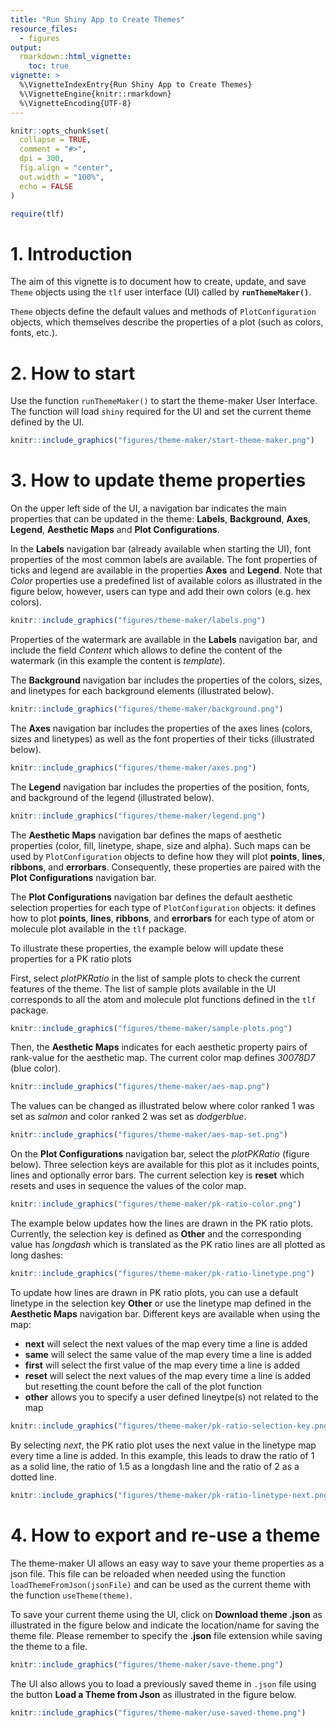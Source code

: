 ```yaml
---
title: "Run Shiny App to Create Themes"
resource_files:
  - figures
output:
  rmarkdown::html_vignette:
    toc: true
vignette: >
  %\VignetteIndexEntry{Run Shiny App to Create Themes}
  %\VignetteEngine{knitr::rmarkdown}
  %\VignetteEncoding{UTF-8}
---
```


```r
knitr::opts_chunk$set(
  collapse = TRUE,
  comment = "#>",
  dpi = 300,
  fig.align = "center",
  out.width = "100%",
  echo = FALSE
)
```

```r
require(tlf)
```

# 1. Introduction

The aim of this vignette is to document how to create, update, and save `Theme` objects using the `tlf` user interface (UI) called by **`runThemeMaker()`**.

`Theme` objects define the default values and methods of `PlotConfiguration` objects, which themselves describe the properties of a plot (such as colors, fonts, etc.).

# 2. How to start

Use the function `runThemeMaker()` to start the theme-maker User Interface. The function will load `shiny` required for the UI and set the current theme defined by the UI.

```r
knitr::include_graphics("figures/theme-maker/start-theme-maker.png")
```

# 3. How to update theme properties

On the upper left side of the UI, a navigation bar indicates the main properties that can be updated in the theme: **Labels**, **Background**, **Axes**, **Legend**, **Aesthetic Maps** and **Plot Configurations**.

In the **Labels** navigation bar (already available when starting the UI), font properties of the most common labels are available. The font properties of ticks and legend are available in the properties **Axes** and **Legend**.
Note that *Color* properties use a predefined list of available colors as illustrated in the figure below, however, users can type and add their own colors (e.g. hex colors).

```r
knitr::include_graphics("figures/theme-maker/labels.png")
```

Properties of the watermark are available in the **Labels** navigation bar, and include the field *Content* which allows to define the content of the watermark (in this example the content is *template*).

The **Background** navigation bar includes the properties of the colors, sizes, and linetypes for each background elements (illustrated below). 

```r
knitr::include_graphics("figures/theme-maker/background.png")
```

The **Axes** navigation bar includes the properties of the axes lines (colors, sizes and linetypes) as well as the font properties of their ticks (illustrated below). 

```r
knitr::include_graphics("figures/theme-maker/axes.png")
```

The **Legend** navigation bar includes the properties of the position, fonts, and background of the legend (illustrated below). 

```r
knitr::include_graphics("figures/theme-maker/legend.png")
```

The **Aesthetic Maps** navigation bar defines the maps of aesthetic properties (color, fill, linetype, shape, size and alpha). 
Such maps can be used by `PlotConfiguration` objects to define how they will plot **points**, **lines**, **ribbons**, and **errorbars**.
Consequently, these properties are paired with the **Plot Configurations** navigation bar.

The **Plot Configurations** navigation bar defines the default aesthetic selection properties for each type of `PlotConfiguration` objects: it defines how to plot **points**, **lines**, **ribbons**, and **errorbars** for each type of atom or molecule plot available in the `tlf` package.

To illustrate these properties, the example below will update these properties for a PK ratio plots

First, select *plotPKRatio* in the list of sample plots to check the current features of the theme.
The list of sample plots available in the UI corresponds to all the atom and molecule plot functions defined in the `tlf` package.

```r
knitr::include_graphics("figures/theme-maker/sample-plots.png")
```

Then, the **Aesthetic Maps** indicates for each aesthetic property pairs of rank-value for the aesthetic map. The current color map defines *30078D7* (blue color).

```r
knitr::include_graphics("figures/theme-maker/aes-map.png")
```

The values can be changed as illustrated below where color ranked 1 was set as *salmon* and color ranked 2 was set as *dodgerblue*.

```r
knitr::include_graphics("figures/theme-maker/aes-map-set.png")
```

On the **Plot Configurations** navigation bar, select the *plotPKRatio* (figure below). Three selection keys are available for this plot as it includes points, lines and optionally error bars.
The current selection key is **reset** which resets and uses in sequence the values of the color map.

```r
knitr::include_graphics("figures/theme-maker/pk-ratio-color.png")
```

The example below updates how the lines are drawn in the PK ratio plots. Currently, the selection key is defined as **Other** and the corresponding value has *longdash* which is translated as the PK ratio lines are all plotted as long dashes:

```r
knitr::include_graphics("figures/theme-maker/pk-ratio-linetype.png")
```

To update how lines are drawn in PK ratio plots, you can use a default linetype in the selection key **Other** or use the linetype map defined in the **Aesthetic Maps** navigation bar. Different keys are available when using the map: 

- **next** will select the next values of the map every time a line is added
- **same** will select the same value of the map every time a line is added
- **first** will select the first value of the map every time a line is added
- **reset** will select the next values of the map every time a line is added but resetting the count before the call of the plot function
- **other** allows you to specify a user defined lineytpe(s) not related to the map

```r
knitr::include_graphics("figures/theme-maker/pk-ratio-selection-key.png")
```

By selecting *next*, the PK ratio plot uses the next value in the linetype map every time a line is added. In this example, this leads to draw the ratio of 1 as a solid line, the ratio of 1.5 as a longdash line and the ratio of 2 as a dotted line.

```r
knitr::include_graphics("figures/theme-maker/pk-ratio-linetype-next.png")
```


# 4. How to export and re-use a theme

The theme-maker UI allows an easy way to save your theme properties as a json file. This file can be reloaded when needed using the function `loadThemeFromJson(jsonFile)` and can be used as the current theme with the function `useTheme(theme)`.

To save your current theme using the UI, click on **Download theme .json** as illustrated in the figure below and indicate the location/name for saving the theme file.
Please remember to specify the **.json** file extension while saving the theme to a file. 

```r
knitr::include_graphics("figures/theme-maker/save-theme.png")
```

The UI also allows you to load a previously saved theme in `.json` file using the button **Load a Theme from Json** as illustrated in the figure below.

```r
knitr::include_graphics("figures/theme-maker/use-saved-theme.png")
```
